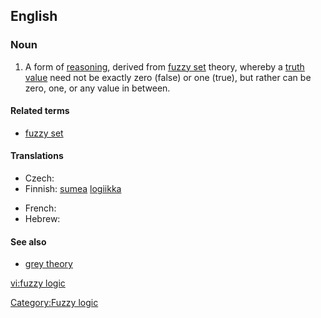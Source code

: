 ==English==

===Noun===
{{wikipedia}}
{{en-noun|sg=[[fuzzy]] [[logic]]}}

# A form of [[reasoning]], derived from [[fuzzy set]] theory, whereby a [[truth value]] need not be exactly zero (false) or one (true), but rather can be zero, one, or any value in between.

====Related terms====
* [[fuzzy set]]

====Translations====
{{trans-top|logic based on the notion of fuzzy set}}
* Czech: {{t-|cs|fuzzy logika|f}}
* Finnish: [[sumea]] [[logiikka]]
{{trans-mid}}
* French: {{t-|fr|logique floue|f}}
* Hebrew: {{t-|he|לוגיקה עמומה|f|sc=Hebr|tr=lógika amumá}}
{{trans-bottom}}

====See also====
* [[grey theory]]

[[Category:Fuzzy logic]]

[[vi:fuzzy logic]]